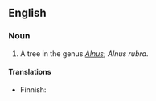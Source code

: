 ==English==

===Noun===
{{en-noun|head=[[red]] [[alder]]}}

# A tree in the genus ''[[Alnus]]''; ''Alnus rubra''.

====Translations====
{{trans-top|Alnus rubra}}
* Finnish: {{t-|fi|punaleppä}}
{{trans-mid}}
{{trans-bottom}}